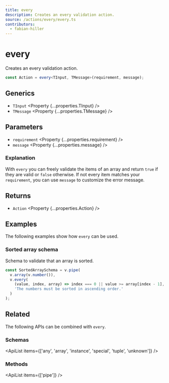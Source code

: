```yaml
---
title: every
description: Creates an every validation action.
source: /actions/every/every.ts
contributors:
  - fabian-hiller
---
```



# every

Creates an every validation action.

```ts
const Action = every<TInput, TMessage>(requirement, message);
```

## Generics

- `TInput` <Property {...properties.TInput} />
- `TMessage` <Property {...properties.TMessage} />

## Parameters

- `requirement` <Property {...properties.requirement} />
- `message` <Property {...properties.message} />

### Explanation

With `every` you can freely validate the items of an array and return `true` if they are valid or `false` otherwise. If not every item matches your `requirement`, you can use `message` to customize the error message.

## Returns

- `Action` <Property {...properties.Action} />

## Examples

The following examples show how `every` can be used.

### Sorted array schema

Schema to validate that an array is sorted.

```ts
const SortedArraySchema = v.pipe(
  v.array(v.number()),
  v.every(
    (value, index, array) => index === 0 || value >= array[index - 1],
    'The numbers must be sorted in ascending order.'
  )
);
```

## Related

The following APIs can be combined with `every`.

### Schemas

<ApiList items={['any', 'array', 'instance', 'special', 'tuple', 'unknown']} />

### Methods

<ApiList items={['pipe']} />
